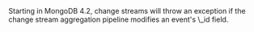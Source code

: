 <Extract>
  Starting in MongoDB 4.2, change streams will throw an exception if
  the <Ref url="change-stream-modify-output">change stream aggregation pipeline</Ref> modifies an event's <Ref url="change-stream-event-id">\_id</Ref> field.
</Extract>
